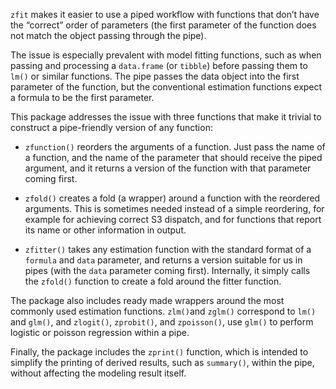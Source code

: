 
`zfit` makes it easier to use a piped workflow with functions that don't have the "correct" order of parameters (the first parameter of the function does not match the object passing through the pipe). 

The issue is especially prevalent with model fitting functions, such as when passing and processing a `data.frame` (or `tibble`) before passing them to `lm()` or similar functions. The pipe passes the data object into the first parameter of the function, but the conventional estimation functions expect a formula to be the first parameter.

This package addresses the issue with three functions that make it trivial to construct a pipe-friendly version of any function:

* `zfunction()` reorders the arguments of a function. Just pass the name of a function, and the name of the parameter that should receive the piped argument, and it returns a version of the function with that parameter coming first.  

* `zfold()` creates a fold (a wrapper) around a function with the reordered arguments. This is sometimes needed instead of a simple reordering, for example for achieving correct S3 dispatch, and for functions that report its name or other information in output.

* `zfitter()` takes any estimation function with the standard format of a `formula` and `data` parameter, and returns a version suitable for us in pipes (with the `data` parameter coming first). Internally, it simply calls the `zfold()` function to create a fold around the fitter function.

The package also includes ready made wrappers around the most commonly used estimation functions. `zlm()`and `zglm()` correspond to `lm()` and `glm()`, and `zlogit()`, `zprobit()`, and `zpoisson()`, use `glm()` to perform logistic or poisson regression within a pipe.

Finally, the package includes the `zprint()` function, which is intended to simplify the printing of derived results, such as `summary()`, within the pipe, without affecting the modeling result itself. 

